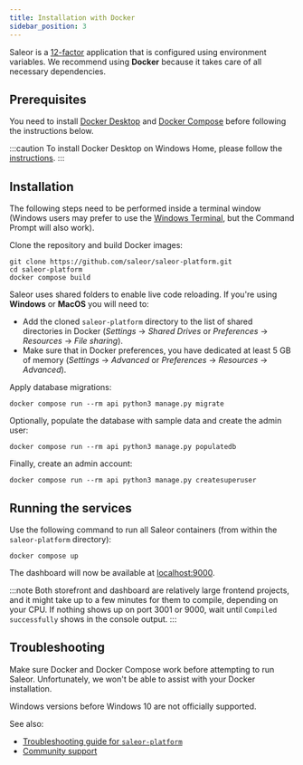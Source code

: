 ```yaml
---
title: Installation with Docker
sidebar_position: 3
---
```


Saleor is a [12-factor](https://12factor.net) application that is configured using environment variables. We recommend using **Docker** because it takes care of all necessary dependencies.

## Prerequisites

You need to install [Docker Desktop](https://www.docker.com/products/docker-desktop) and [Docker Compose](https://docs.docker.com/compose/install/) before following the instructions below.

:::caution
To install Docker Desktop on Windows Home, please follow the [instructions](https://docs.docker.com/docker-for-windows/install-windows-home/).
:::

## Installation

The following steps need to be performed inside a terminal window (Windows users may prefer to use the [Windows Terminal](https://aka.ms/windowsterminal), but the Command Prompt will also work).

Clone the repository and build Docker images:

```shell
git clone https://github.com/saleor/saleor-platform.git
cd saleor-platform
docker compose build
```

Saleor uses shared folders to enable live code reloading. If you're using **Windows** or **MacOS** you will need to:

- Add the cloned `saleor-platform` directory to the list of shared directories in Docker (_Settings_ -> _Shared Drives_ or _Preferences_ -> _Resources_ -> _File sharing_).
- Make sure that in Docker preferences, you have dedicated at least 5 GB of memory (_Settings_ -> _Advanced_ or _Preferences_ -> _Resources_ -> _Advanced_).

Apply database migrations:

```shell
docker compose run --rm api python3 manage.py migrate
```

Optionally, populate the database with sample data and create the admin user:

```shell
docker compose run --rm api python3 manage.py populatedb
```

Finally, create an admin account:

```shell
docker compose run --rm api python3 manage.py createsuperuser
```

## Running the services

Use the following command to run all Saleor containers (from within the `saleor-platform` directory):

```shell
docker compose up
```

The dashboard will now be available at [localhost:9000](http://localhost:9000).

:::note
Both storefront and dashboard are relatively large frontend projects, and it might take up to a few minutes for them to compile, depending on your CPU. If nothing shows up on port 3001 or 9000, wait until `Compiled successfully` shows in the console output.
:::

## Troubleshooting

Make sure Docker and Docker Compose work before attempting to run Saleor. Unfortunately, we won't be able to assist with your Docker installation.

Windows versions before Windows 10 are not officially supported.

See also:

- [Troubleshooting guide for `saleor-platform`](https://github.com/saleor/saleor-platform/blob/main/README.md#troubleshooting)
- [Community support](developer/community/support.mdx)
